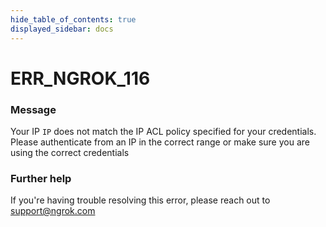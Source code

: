 ```yaml
---
hide_table_of_contents: true
displayed_sidebar: docs
---
```



# ERR_NGROK_116

### Message

Your IP `IP` does not match the IP ACL policy specified for your credentials. Please authenticate from an IP in the correct range or make sure you are using the correct credentials

### Further help

If you're having trouble resolving this error, please reach out to [support@ngrok.com](mailto:support@ngrok.com?subject=Help%20with%20ERR_NGROK_116)

<ErrorDetails error="err_ngrok_116" />

